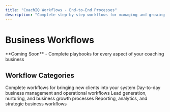 ```yaml
---
title: "CoachIQ Workflows - End-to-End Processes"  
description: "Complete step-by-step workflows for managing and growing your coaching business"
---
```


# Business Workflows

<Info>
**Coming Soon** - Complete playbooks for every aspect of your coaching business
</Info>

## Workflow Categories

<CardGroup cols={2}>
<Card title="Client Onboarding" icon="user-plus" href="/flows/onboarding-flows">
  Complete workflows for bringing new clients into your system
</Card>

<Card title="Daily Operations" icon="calendar-check" href="/flows/daily-operations">
  Day-to-day business management and operational workflows  
</Card>

<Card title="Growth & Marketing" icon="trending-up" href="/flows/growth-workflows">
  Lead generation, nurturing, and business growth processes
</Card>

<Card title="Business Management" icon="briefcase" href="/flows/business-management">
  Reporting, analytics, and strategic business workflows
</Card>
</CardGroup>

